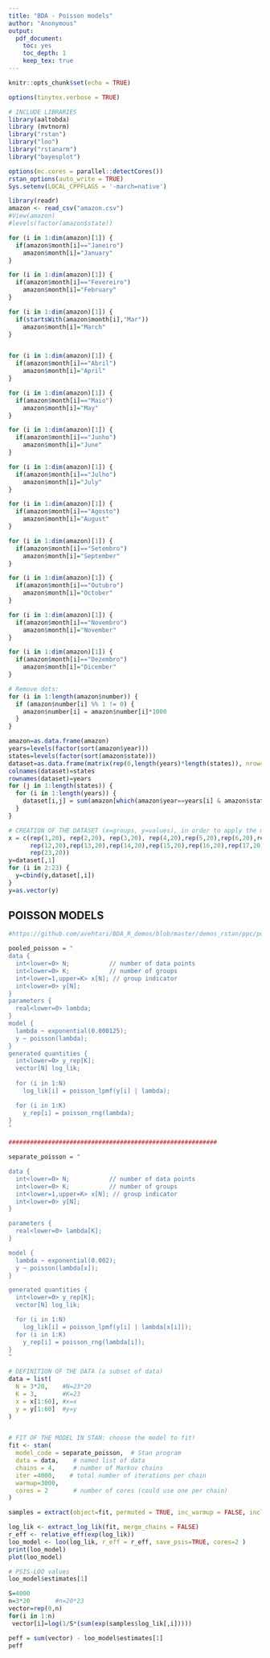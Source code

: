 ```yaml
---
title: "BDA - Poisson models"
author: "Anonymous"
output: 
  pdf_document: 
    toc: yes
    toc_depth: 1
    keep_tex: true
---
```



```r
knitr::opts_chunk$set(echo = TRUE)
```

```r
options(tinytex.verbose = TRUE)
```

```r
# INCLUDE LIBRARIES
library(aaltobda)
library (mvtnorm)
library("rstan")
library("loo")
library("rstanarm")
library("bayesplot")

options(mc.cores = parallel::detectCores())
rstan_options(auto_write = TRUE)
Sys.setenv(LOCAL_CPPFLAGS = '-march=native')
```


```r
library(readr)
amazon <- read_csv("amazon.csv")
#View(amazon)
#levels(factor(amazon$state))

for (i in 1:dim(amazon)[1]) {
  if(amazon$month[i]=="Janeiro")
    amazon$month[i]="January"
}

for (i in 1:dim(amazon)[1]) {
  if(amazon$month[i]=="Fevereiro")
    amazon$month[i]="February"
}

for (i in 1:dim(amazon)[1]) {
  if(startsWith(amazon$month[i],"Mar"))
    amazon$month[i]="March"
}


for (i in 1:dim(amazon)[1]) {
  if(amazon$month[i]=="Abril")
    amazon$month[i]="April"
}

for (i in 1:dim(amazon)[1]) {
  if(amazon$month[i]=="Maio")
    amazon$month[i]="May"
}

for (i in 1:dim(amazon)[1]) {
  if(amazon$month[i]=="Junho")
    amazon$month[i]="June"
}

for (i in 1:dim(amazon)[1]) {
  if(amazon$month[i]=="Julho")
    amazon$month[i]="July"
}

for (i in 1:dim(amazon)[1]) {
  if(amazon$month[i]=="Agosto")
    amazon$month[i]="August"
}

for (i in 1:dim(amazon)[1]) {
  if(amazon$month[i]=="Setembro")
    amazon$month[i]="September"
}

for (i in 1:dim(amazon)[1]) {
  if(amazon$month[i]=="Outubro")
    amazon$month[i]="October"
}

for (i in 1:dim(amazon)[1]) {
  if(amazon$month[i]=="Novembro")
    amazon$month[i]="November"
}

for (i in 1:dim(amazon)[1]) {
  if(amazon$month[i]=="Dezembro")
    amazon$month[i]="Dicember"
}

# Remove dots:
for (i in 1:length(amazon$number)) {
  if (amazon$number[i] %% 1 != 0) {
    amazon$number[i] = amazon$number[i]*1000
  }
}

amazon=as.data.frame(amazon)
years=levels(factor(sort(amazon$year)))
states=levels(factor(sort(amazon$state)))
dataset=as.data.frame(matrix(rep(0,length(years)*length(states)), nrow=length(years), byrow=TRUE))
colnames(dataset)=states
rownames(dataset)=years
for (j in 1:length(states)) {
  for (i in 1:length(years)) {
    dataset[i,j] = sum(amazon[which(amazon$year==years[i] & amazon$state==states[j]),4])
  }
}
```

```r
# CREATION OF THE DATASET (x=groups, y=values), in order to apply the models
x = c(rep(1,20), rep(2,20), rep(3,20), rep(4,20),rep(5,20),rep(6,20),rep(7,20),rep(8,20),rep(9,20),rep(10,20),rep(11,20),
      rep(12,20),rep(13,20),rep(14,20),rep(15,20),rep(16,20),rep(17,20),rep(18,20),rep(19,20),rep(20,20),rep(21,20),rep(22,20),
      rep(23,20))
y=dataset[,1]
for (i in 2:23) {
  y=cbind(y,dataset[,i])
}
y=as.vector(y)
```


## POISSON MODELS

```r

#https://github.com/avehtari/BDA_R_demos/blob/master/demos_rstan/ppc/poisson-simple.stan

pooled_poisson = "
data {
  int<lower=0> N;           // number of data points
  int<lower=0> K;           // number of groups
  int<lower=1,upper=K> x[N]; // group indicator
  int<lower=0> y[N];              
}
parameters {
  real<lower=0> lambda;     
}
model {
  lambda ~ exponential(0.000125); 
  y ~ poisson(lambda);
}
generated quantities {
  int<lower=0> y_rep[K]; 
  vector[N] log_lik; 
  
  for (i in 1:N) 
    log_lik[i] = poisson_lpmf(y[i] | lambda);

  for (i in 1:K) 
    y_rep[i] = poisson_rng(lambda); 
}
"

##########################################################

separate_poisson = "

data {
  int<lower=0> N;           // number of data points
  int<lower=0> K;           // number of groups
  int<lower=1,upper=K> x[N]; // group indicator
  int<lower=0> y[N];              
}

parameters {
  real<lower=0> lambda[K];
}

model {
  lambda ~ exponential(0.002);
  y ~ poisson(lambda[x]);
}

generated quantities {
  int<lower=0> y_rep[K]; 
  vector[N] log_lik; 

  for (i in 1:N) 
    log_lik[i] = poisson_lpmf(y[i] | lambda[x[i]]);
  for (i in 1:K) 
    y_rep[i] = poisson_rng(lambda[i]); 
}
"
```


```r
# DEFINITION OF THE DATA (a subset of data)
data = list(
  N = 3*20,    #N=23*20
  K = 3,       #K=23
  x = x[1:60], #x=x
  y = y[1:60]  #y=y
)


# FIT OF THE MODEL IN STAN: choose the model to fit!
fit <- stan(
  model_code = separate_poisson,  # Stan program
  data = data,    # named list of data
  chains = 4,     # number of Markov chains
  iter =4000,    # total number of iterations per chain
  warmup=3000,
  cores = 2       # number of cores (could use one per chain)
)

samples = extract(object=fit, permuted = TRUE, inc_warmup = FALSE, include = TRUE)

log_lik <- extract_log_lik(fit, merge_chains = FALSE)
r_eff <- relative_eff(exp(log_lik))
loo_model <- loo(log_lik, r_eff = r_eff, save_psis=TRUE, cores=2 )
print(loo_model)
plot(loo_model)

# PSIS-LOO values
loo_model$estimates[1] 

```


```r
S=4000
n=3*20       #n=20*23
vector=rep(0,n)
for(i in 1:n)
 vector[i]=log(1/S*(sum(exp(samples$log_lik[,i]))))

peff = sum(vector) - loo_model$estimates[1]
peff
```



